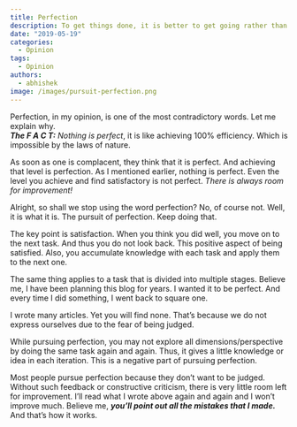 ```yaml
---
title: Perfection
description: To get things done, it is better to get going rather than aiming for perfection.
date: "2019-05-19"
categories:
  - Opinion
tags:
  - Opinion
authors:
  - abhishek
image: /images/pursuit-perfection.png
---
```


Perfection, in my opinion, is one of the most contradictory words. Let me explain why.  
_**The F A C T:**_  _Nothing is perfect_, it is like achieving 100% efficiency. Which is impossible by the laws of nature.

As soon as one is complacent, they think that it is perfect. And achieving that level is perfection. As I mentioned earlier, nothing is perfect. Even the level you achieve and find satisfactory is not perfect.  _There is always room for improvement!_

Alright, so shall we stop using the word perfection? No, of course not. Well, it is what it is. The pursuit of perfection. Keep doing that.

The key point is satisfaction. When you think you did well, you move on to the next task. And thus you do not look back. This positive aspect of being satisfied. Also, you accumulate knowledge with each task and apply them to the next one.

The same thing applies to a task that is divided into multiple stages. Believe me, I have been planning this blog for years. I wanted it to be perfect. And every time I did something, I went back to square one.

I wrote many articles. Yet you will find none. That’s because we do not express ourselves due to the fear of being judged.

While pursuing perfection, you may not explore all dimensions/perspective by doing the same task again and again. Thus, it gives a little knowledge or idea in each iteration. This is a negative part of pursuing perfection.

Most people pursue perfection because they don’t want to be judged. Without such feedback or constructive criticism, there is very little room left for improvement. I’ll read what I wrote above again and again and I won’t improve much. Believe me,  _**you’ll point out all the mistakes that I made.**_  And that’s how it works.